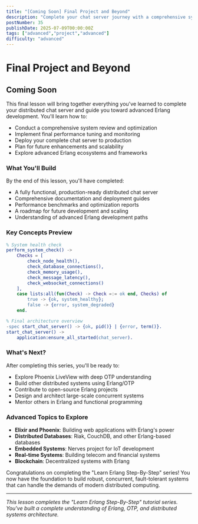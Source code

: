 ```yaml
---
title: "[Coming Soon] Final Project and Beyond"
description: "Complete your chat server journey with a comprehensive system review, final optimizations, and guidance for advanced Erlang development"
postNumber: 35
publishDate: 2025-07-09T00:00:00Z
tags: ["advanced","project","advanced"]
difficulty: "advanced"
---
```


# Final Project and Beyond

## Coming Soon

This final lesson will bring together everything you've learned to complete your distributed chat server and guide you toward advanced Erlang development. You'll learn how to:

- Conduct a comprehensive system review and optimization
- Implement final performance tuning and monitoring
- Deploy your complete chat server to production
- Plan for future enhancements and scalability
- Explore advanced Erlang ecosystems and frameworks

### What You'll Build

By the end of this lesson, you'll have completed:
- A fully functional, production-ready distributed chat server
- Comprehensive documentation and deployment guides
- Performance benchmarks and optimization reports
- A roadmap for future development and scaling
- Understanding of advanced Erlang development paths

### Key Concepts Preview

```erlang
% System health check
perform_system_check() ->
    Checks = [
        check_node_health(),
        check_database_connections(),
        check_memory_usage(),
        check_message_latency(),
        check_websocket_connections()
    ],
    case lists:all(fun(Check) -> Check =:= ok end, Checks) of
        true -> {ok, system_healthy};
        false -> {error, system_degraded}
    end.

% Final architecture overview
-spec start_chat_server() -> {ok, pid()} | {error, term()}.
start_chat_server() ->
    application:ensure_all_started(chat_server).
```

### What's Next?

After completing this series, you'll be ready to:
- Explore Phoenix LiveView with deep OTP understanding
- Build other distributed systems using Erlang/OTP
- Contribute to open-source Erlang projects
- Design and architect large-scale concurrent systems
- Mentor others in Erlang and functional programming

### Advanced Topics to Explore

- **Elixir and Phoenix**: Building web applications with Erlang's power
- **Distributed Databases**: Riak, CouchDB, and other Erlang-based databases
- **Embedded Systems**: Nerves project for IoT development
- **Real-time Systems**: Building telecom and financial systems
- **Blockchain**: Decentralized systems with Erlang

Congratulations on completing the "Learn Erlang Step-By-Step" series! You now have the foundation to build robust, concurrent, fault-tolerant systems that can handle the demands of modern distributed computing.

---

_This lesson completes the "Learn Erlang Step-By-Step" tutorial series. You've built a complete understanding of Erlang, OTP, and distributed systems architecture._